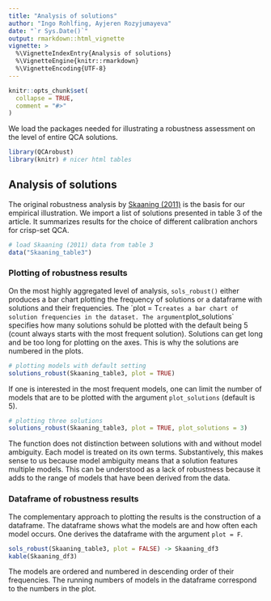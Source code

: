 ```yaml
---
title: "Analysis of solutions"
author: "Ingo Rohlfing, Ayjeren Rozyjumayeva"
date: "`r Sys.Date()`"
output: rmarkdown::html_vignette
vignette: >
  %\VignetteIndexEntry{Analysis of solutions}
  %\VignetteEngine{knitr::rmarkdown}
  %\VignetteEncoding{UTF-8}
---
```


```r
knitr::opts_chunk$set(
  collapse = TRUE,
  comment = "#>"
)
```

We load the packages needed for illustrating a robustness assessment on the 
level of entire QCA solutions.
```r
library(QCArobust)
library(knitr) # nicer html tables
```

## Analysis of solutions
The original robustness analysis by [Skaaning (2011)](http://10.1177/0049124111404818) is the basis for our empirical illustration. We import a list of solutions presented in table 3 of the article. It summarizes results for the choice of different calibration anchors for crisp-set QCA.
```r
# load Skaaning (2011) data from table 3
data("Skaaning_table3")
```

### Plotting of robustness results
On the most highly aggregated level of analysis, `sols_robust()` either produces a bar chart plotting the frequency of solutions or a dataframe with solutions and their frequencies. The ´plot = T` creates a bar chart of solution frequencies in the dataset. The argument `plot_solutions` specifies how many solutions sohuld be plotted with the default being 5 (count always starts with the most frequent solution). Solutions can get long and be too long for plotting on the axes. This is why the solutions are numbered in the plots.
```r
# plotting models with default setting
solutions_robust(Skaaning_table3, plot = TRUE)
```

If one is interested in the most frequent models, one can limit the number of models that are to be plotted with the argument `plot_solutions` (default is 5).
```r
# plotting three solutions
solutions_robust(Skaaning_table3, plot = TRUE, plot_solutions = 3)
```

The function does not distinction between solutions with and without model ambiguity. Each model is treated on its own terms. Substantively, this makes sense to us because model ambiguity means that a solution features multiple models. This can be understood as a lack of robustness because it adds to the range of models that have been derived from the data. 

### Dataframe of robustness results
The complementary approach to plotting the results is the construction of a dataframe. The dataframe shows what the models are and how often each model occurs. One derives the dataframe with the argument `plot = F`.
```r
sols_robust(Skaaning_table3, plot = FALSE) -> Skaaning_df3
kable(Skaaning_df3)
```

The models are ordered and numbered in descending order of their frequencies. The running numbers of models in the dataframe correspond to the numbers in the plot.



